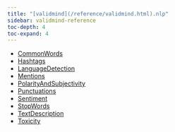 ```yaml
---
title: "[validmind](/reference/validmind.html).nlp"
sidebar: validmind-reference
toc-depth: 4
toc-expand: 4
---
```


- [CommonWords](nlp/CommonWords.qmd)
- [Hashtags](nlp/Hashtags.qmd)
- [LanguageDetection](nlp/LanguageDetection.qmd)
- [Mentions](nlp/Mentions.qmd)
- [PolarityAndSubjectivity](nlp/PolarityAndSubjectivity.qmd)
- [Punctuations](nlp/Punctuations.qmd)
- [Sentiment](nlp/Sentiment.qmd)
- [StopWords](nlp/StopWords.qmd)
- [TextDescription](nlp/TextDescription.qmd)
- [Toxicity](nlp/Toxicity.qmd)
